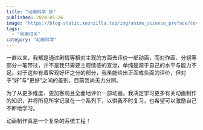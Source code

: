 ```yaml
---
title: "动画科学 序"
published: 2024-05-26
image: "https://blog-static.xeonzilla.top/img/anime_science_preface/cover.avif"
tags:
  - "动画相关"
category: "动画科学"
---
```


一直以来，我都是通过剧情等相对主观的方面去评价一部动画，而对作画、分镜等部分一笔带过，并不是我只需要主观情感的宣泄，单纯是源于自己的水平与能力不足。对于这些有着客观好坏之分的部分，我虽能给出正面或负面的评价，但对于“好”与“更好”之间的差别，目前我尚无力分辨。

为了从更多维度、更加客观且全面地评价一部动画，我决定学习更多有关动画制作的知识，并将所见所学记录在一个系列下，以供我不时复习，也希望可以激励自己不断地学习。

动画制作真是一个复杂的系统工程！
